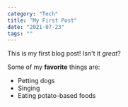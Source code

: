 ```yaml
---
category: "Tech"
title: "My First Post"
date: "2021-07-23"
tags: ""
---
```


This is my first blog post! Isn't it _great_?

Some of my **favorite** things are:

- Petting dogs
- Singing
- Eating potato-based foods
